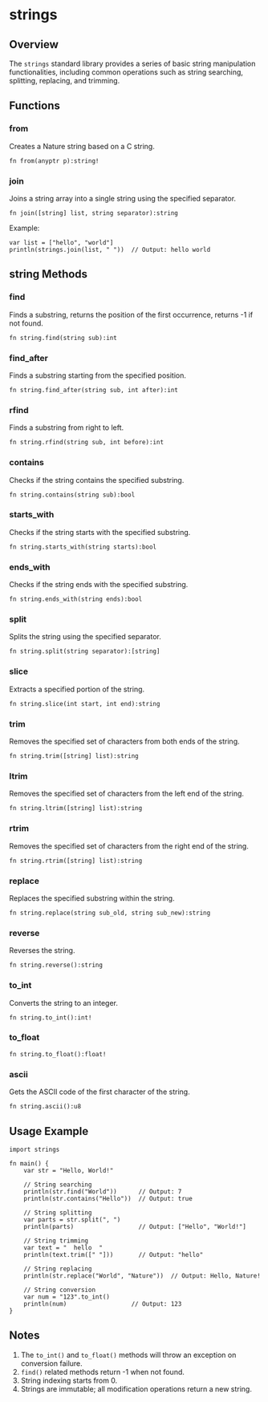 # strings

## Overview
The `strings` standard library provides a series of basic string manipulation functionalities, including common operations such as string searching, splitting, replacing, and trimming.

## Functions

### from
Creates a Nature string based on a C string.

```nature
fn from(anyptr p):string!
```

### join
Joins a string array into a single string using the specified separator.

```nature
fn join([string] list, string separator):string
```

Example:
```nature
var list = ["hello", "world"]
println(strings.join(list, " "))  // Output: hello world
```

## string Methods

### find
Finds a substring, returns the position of the first occurrence, returns -1 if not found.

```nature
fn string.find(string sub):int
```

### find_after
Finds a substring starting from the specified position.

```nature
fn string.find_after(string sub, int after):int
```

### rfind
Finds a substring from right to left.

```nature
fn string.rfind(string sub, int before):int
```

### contains
Checks if the string contains the specified substring.

```nature
fn string.contains(string sub):bool
```

### starts_with
Checks if the string starts with the specified substring.

```nature
fn string.starts_with(string starts):bool
```

### ends_with
Checks if the string ends with the specified substring.

```nature
fn string.ends_with(string ends):bool
```

### split
Splits the string using the specified separator.

```nature
fn string.split(string separator):[string]
```

### slice
Extracts a specified portion of the string.

```nature
fn string.slice(int start, int end):string
```

### trim
Removes the specified set of characters from both ends of the string.

```nature
fn string.trim([string] list):string
```

### ltrim
Removes the specified set of characters from the left end of the string.

```nature
fn string.ltrim([string] list):string
```

### rtrim
Removes the specified set of characters from the right end of the string.

```nature
fn string.rtrim([string] list):string
```

### replace
Replaces the specified substring within the string.

```nature
fn string.replace(string sub_old, string sub_new):string
```

### reverse
Reverses the string.

```nature
fn string.reverse():string
```

### to_int
Converts the string to an integer.

```nature
fn string.to_int():int!
```

### to_float

```nature
fn string.to_float():float!
```

### ascii
Gets the ASCII code of the first character of the string.

```nature
fn string.ascii():u8
```

## Usage Example

```nature
import strings

fn main() {
    var str = "Hello, World!"

    // String searching
    println(str.find("World"))      // Output: 7
    println(str.contains("Hello"))  // Output: true

    // String splitting
    var parts = str.split(", ")
    println(parts)                  // Output: ["Hello", "World!"]

    // String trimming
    var text = "  hello  "
    println(text.trim([" "]))       // Output: "hello"

    // String replacing
    println(str.replace("World", "Nature"))  // Output: Hello, Nature!

    // String conversion
    var num = "123".to_int()
    println(num)                  // Output: 123
}
```

## Notes
1. The `to_int()` and `to_float()` methods will throw an exception on conversion failure.
2. `find()` related methods return -1 when not found.
3. String indexing starts from 0.
4. Strings are immutable; all modification operations return a new string.